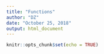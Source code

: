 ```yaml
---
title: "Functions"
author: "DZ"
date: "October 25, 2018"
output: html_document
---
```


```r
knitr::opts_chunk$set(echo = TRUE)
```

